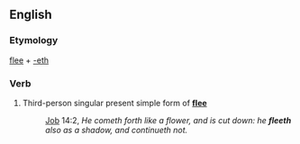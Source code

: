 ==English==

===Etymology===
[[flee]] + [[-eth]]

===Verb===
{{head|en|verb form}}

# {{lb|en|archaic}} Third-person singular present simple form of '''[[flee]]'''
#: {{RQ:Authorized Version}} [[Job]] 14:2, ''He cometh forth like a flower, and is cut down: he '''fleeth''' also as a shadow, and continueth not.''